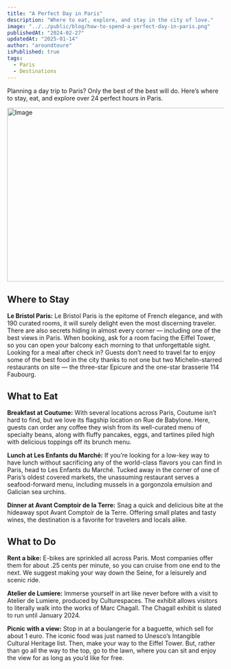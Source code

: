 ```yaml
---
title: "A Perfect Day in Paris"
description: "Where to eat, explore, and stay in the city of love."
image: "../../public/blog/how-to-spend-a-perfect-day-in-paris.png"
publishedAt: "2024-02-27"
updatedAt: "2025-01-14"
author: "aroundtoure"
isPublished: true
tags:
  - Paris
  - Destinations
---
```


Planning a day trip to Paris? Only the best of the best will do. Here’s where to stay, eat, and explore over 24 perfect hours in Paris.

<Image
  src="/blog/how-to-spend-a-perfect-day-in-paris.png"
  width="800"
  height="404"
  alt="Image"
  sizes="100vw"
  className="w-full"
/>

## Where to Stay

**Le Bristol Paris:** Le Bristol Paris is the epitome of French elegance, and with 190 curated rooms, it will surely delight even the most discerning traveler. There are also secrets hiding in almost every corner — including one of the best views in Paris. When booking, ask for a room facing the Eiffel Tower, so you can open your balcony each morning to that unforgettable sight. Looking for a meal after check in? Guests don’t need to travel far to enjoy some of the best food in the city thanks to not one but two Michelin-starred restaurants on site — the three-star Epicure and the one-star brasserie 114 Faubourg.

## What to Eat

**Breakfast at Coutume:** With several locations across Paris, Coutume isn’t hard to find, but we love its flagship location on Rue de Babylone. Here, guests can order any coffee they wish from its well-curated menu of specialty beans, along with fluffy pancakes, eggs, and tartines piled high with delicious toppings off its brunch menu.

**Lunch at Les Enfants du Marché:** If you’re looking for a low-key way to have lunch without sacrificing any of the world-class flavors you can find in Paris, head to Les Enfants du Marché. Tucked away in the corner of one of Paris’s oldest covered markets, the unassuming restaurant serves a seafood-forward menu, including mussels in a gorgonzola emulsion and Galician sea urchins.

**Dinner at Avant Comptoir de la Terre:** Snag a quick and delicious bite at the hideaway spot Avant Comptoir de la Terre. Offering small plates and tasty wines, the destination is a favorite for travelers and locals alike.

## What to Do

**Rent a bike:** E-bikes are sprinkled all across Paris. Most companies offer them for about .25 cents per minute, so you can cruise from one end to the next. We suggest making your way down the Seine, for a leisurely and scenic ride.

**Atelier de Lumiere:** Immerse yourself in art like never before with a visit to Atelier de Lumiere, produced by Culturespaces. The exhibit allows visitors to literally walk into the works of Marc Chagall. The Chagall exhibit is slated to run until January 2024.

**Picnic with a view:** Stop in at a boulangerie for a baguette, which sell for about 1 euro. The iconic food was just named to Unesco’s Intangible Cultural Heritage list. Then, make your way to the Eiffel Tower. But, rather than go all the way to the top, go to the lawn, where you can sit and enjoy the view for as long as you’d like for free.
